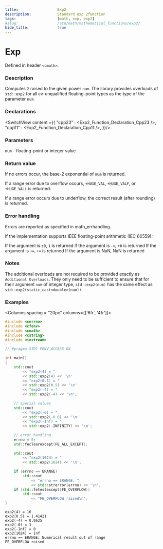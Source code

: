 ```yaml
---
title:                  Exp2
description:            Standard exp 2function
tags:                   [math, exp, exp2]
#slug:                  /std/math/mathematical_functions/exp2/
hide_title:             true
---
```




# Exp

Defined in header `<cmath>`.

### Description

Computes `2` raised to the given power `num`. The library provides overloads of `std::exp2` for all cv-unqualified floating-point types as the type of the parameter `num`

### Declarations

<SwitchView content ={{
    "cpp23" : <Exp2_Function_Declaration_Cpp23 />,
    "cpp11" : <Exp2_Function_Declaration_Cpp11 />,
}}/>


### Parameters
 
`num` - floating-point or integer value

### Return value

If no errors occur, the base-2 exponential of `num` is returned.

If a range error due to overflow occurs, `+HUGE_VAL`, `+HUGE_VALF`, or `+HUGE_VALL` is returned.

If a range error occurs due to underflow, the correct result (after rounding) is returned.


### Error handling

Errors are reported as specified in math_errhandling.

If the implementation supports IEEE floating-point arithmetic (IEC 60559):

If the argument is `±0`, `1` is returned
If the argument is `-∞`, `+0` is returned
If the argument is `+∞`, `+∞` is returned
If the argument is NaN, NaN is returned

### Notes

The additional overloads are not required to be provided exactly as `Additional Overloads`. 
They only need to be sufficient to ensure that for their argument `num` of integer type, 
`std::exp2(num)` has the same effect as `std::exp2(static_cast<double>(num))`.


### Examples



<Columns spacing = "20px" columns={['6fr', '4fr']}>
<div>

```cpp
#include <cerrno>
#include <cfenv>
#include <cmath>
#include <cstring>
#include <iostream>
 
// #pragma STDC FENV_ACCESS ON
 
int main()
{
    std::cout 
        << "exp2(4) = " 
        << std::exp2(4) << '\n'
        << "exp2(0.5) = " 
        << std::exp2(0.5) << '\n'
        << "exp2(-4) = " 
        << std::exp2(-4) << '\n';
 
    // special values
    std::cout 
        << "exp2(-0) = " 
        << std::exp2(-0.0) << '\n'
        << "exp2(-Inf) = " 
        << std::exp2(-INFINITY) << '\n';
 
    // error handling
    errno = 0;
    std::feclearexcept(FE_ALL_EXCEPT);
 
    std::cout 
        << "exp2(1024) = " 
        << std::exp2(1024) << '\n';
 
    if (errno == ERANGE)
        std::cout 
            << "errno == ERANGE: " 
            << std::strerror(errno) << '\n';
    if (std::fetestexcept(FE_OVERFLOW))
        std::cout 
            << "FE_OVERFLOW raised\n";
}
```

</div>

<div>

```plaintext title="Possible Result"
exp2(4) = 16
exp2(0.5) = 1.41421
exp2(-4) = 0.0625
exp2(-0) = 1
exp2(-Inf) = 0
exp2(1024) = inf
errno == ERANGE: Numerical result out of range
FE_OVERFLOW raised
```

</div>
</Columns>
